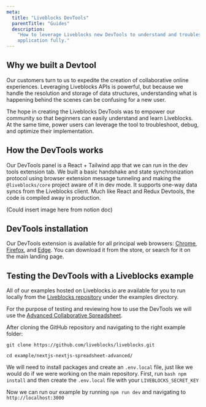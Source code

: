 ```yaml
---
meta:
  title: "Liveblocks DevTools"
  parentTitle: "Guides"
  description:
    "How to leverage Liveblocks new DevTools to understand and troubleshoot your
    application fully."
---
```


## Why we built a Devtool

Our customers turn to us to expedite the creation of collaborative online
experiences. Leveraging Liveblocks APIs is powerful, but because we handle the
resolution and storage of data structures, understanding what is happening
behind the scenes can be confusing for a new user.

The hope in creating the Liveblocks DevTools was to empower our community so
that beginners can easily understand and learn Liveblocks. At the same time,
power users can leverage the tool to troubleshoot, debug, and optimize their
implementation.

## How the DevTools works

Our DevTools panel is a React + Tailwind app that we can run in the dev tools
extension tab. We built a basic handshake and state synchronization protocol
using browser extension message tunneling and making the `@liveblocks/core`
project aware of it in dev mode. It supports one-way data syncs from the
Liveblocks client. Much like React and Redux Devtools, the code is compiled away
in production.

(Could insert image here from notion doc)

## DevTools installation

Our DevTools extension is available for all principal web browsers:
[Chrome](https://chrome.google.com/webstore/detail/liveblocks-devtools/iiagocfmmhknpdalddkbiejnfmbmlffk),
[Firefox](https://addons.mozilla.org/en-US/firefox/addon/liveblocks-devtools/),
and
[Edge](https://microsoftedge.microsoft.com/addons/detail/liveblocks-devtools/hfecmmnilleegmjaegkjjklnjbgadikg).
You can download it from the store, or search for it on the main landing page.

## Testing the DevTools with a Liveblocks example

All of our examples hosted on Liveblocks.io are available for you to run locally
from the [Liveblocks repository](https://github.com/liveblocks/liveblocks) under
the examples directory.

For the purpose of testing and reviewing how to use the DevTools we will use the
[Advanced Collaborative Spreadsheet](https://liveblocks.io/examples/collaborative-spreadsheet-advanced/nextjs).

After cloning the GitHub repository and navigating to the right example folder:

```
git clone https://github.com/liveblocks/liveblocks.git

cd example/nextjs-nextjs-spreadsheet-advanced/
```

We will need to install packages and create an `.env.local` file, just like we
would do if we were working on the main repository. First, run
`bash npm install` and then create the `.env.local` file with your
`LIVEBLOCKS_SECRET_KEY`

Now we can run our example by running `npm run dev` and navigating to
`http://localhost:3000`
